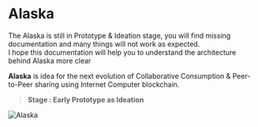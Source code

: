 
# Alaska

<Callout>
  The Alaska is still in Prototype & Ideation stage, you will find missing documentation and many things will not work as expected. <br />
  I hope this documentation will help you to understand the architecture behind Alaska more clear
</Callout>

**Alaska** is idea for the next evolution of Collaborative Consumption & Peer-to-Peer sharing using Internet Computer blockchain.
> **Stage : Early Prototype as Ideation**

<Bleed>![Alaska](../public/AlaskaPic.png)</Bleed>
